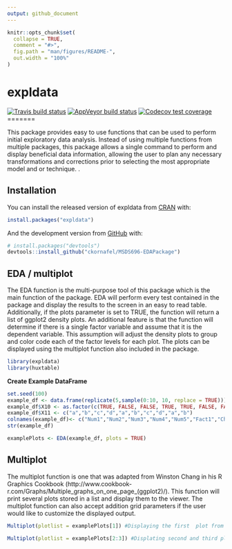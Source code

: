 ```yaml
---
output: github_document
---
```


<!-- README.md is generated from README.Rmd. Please edit that file -->

```r
knitr::opts_chunk$set(
  collapse = TRUE,
  comment = "#>",
  fig.path = "man/figures/README-",
  out.width = "100%"
)
```

# expldata

<!-- badges: start -->
[![Travis build status](https://travis-ci.com/ckornafel/expldata.svg?branch=master)](https://travis-ci.com/ckornafel/expldata)
[![AppVeyor build status](https://ci.appveyor.com/api/projects/status/github/ckornafel/expldata?branch=master&svg=true)](https://ci.appveyor.com/project/ckornafel/expldata)
[![Codecov test coverage](https://codecov.io/gh/ckornafel/expldata/branch/master/graph/badge.svg)](https://codecov.io/gh/ckornafel/expldata?branch=master)
=======

<!-- badges: end -->

This package provides easy to use functions that can  be used to perform initial 
exploratory data analysis. Instead of using multiple functions from multiple 
packages, this package allows a single command to perform and display beneficial 
data information, allowing the user to plan any necessary transformations and 
corrections prior to selecting the most appropriate model and or technique. .

## Installation

You can install the released version of expldata from [CRAN](https://CRAN.R-project.org) with:

``` r
install.packages("expldata")
```

And the development version from [GitHub](https://github.com/) with:

``` r
# install.packages("devtools")
devtools::install_github("ckornafel/MSDS696-EDAPackage")
```
## EDA / multiplot
The EDA function is the multi-purpose tool of this package which is the main function of the package. EDA will perform every test contained in the package and display the results to the screen in an easy to read table. Additionally, if the plots parameter is set to TRUE, the function will return a list of ggplot2 density plots. An additional feature is that the function will determine if there is a single factor variable and assume that it is the dependent variable. This assumption will adjust the density plots to group and color code each of the factor levels for each plot. The plots can be displayed using the multiplot function also included in the package. 

```r
library(expldata)
library(huxtable)
```

**Create Example DataFrame**
```r
set.seed(100)
example_df <- data.frame(replicate(5,sample(0:10, 10, replace = TRUE)))
example_df$X10 <- as.factor(c(TRUE, FALSE, FALSE, TRUE, TRUE, FALSE, FALSE, TRUE, TRUE, FALSE))
example_df$X11 <- c("a","b","c","d","a","b","c","d","a","b")
colnames(example_df)<- c("Num1","Num2","Num3","Num4","Num5","Fact1","Char1")
str(example_df)
```
```r
examplePlots <- EDA(example_df, plots = TRUE)
```

## Multiplot
The multiplot function is one that was adapted from Winston Chang in his R Graphics Cookbook (http://www.cookbook-r.com/Graphs/Multiple_graphs_on_one_page_(ggplot2)/). This function will print several plots stored in a list and display them to the viewer. The multiplot function can also accept addition grid parameters if the user would like to customize the displayed output. 
```r
Multiplot(plotlist = examplePlots[1]) #Displaying the first  plot from the list generated in the above example
```
```r
Multiplot(plotlist = examplePlots[2:3]) #Displating second and third plot
```
